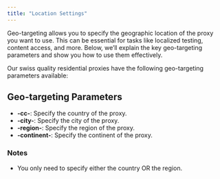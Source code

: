 ```yaml
---
title: "Location Settings"
---
```


Geo-targeting allows you to specify the geographic location of the proxy you want to use. This can be essential for tasks like localized testing, content access, and more. Below, we’ll explain the key geo-targeting parameters and show you how to use them effectively.

Our swiss quality residential proxies have the following geo-targeting parameters available:

## **Geo-targeting Parameters**

- **\-cc-**: Specify the country of the proxy.
- **\-city-**: Specify the city of the proxy.
- **\-region-**: Specify the region of the proxy.
- **\-continent-**: Specify the continent of the proxy.

### **Notes**

- You only need to specify either the country OR the region.
